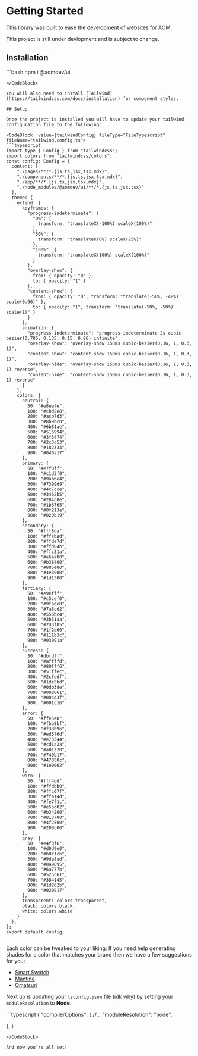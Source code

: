
# Getting Started

This library was built to ease the development of websites for AOM.

<Alert color="warn">This project is still under devlopment and is subject to change.</Alert>

## Installation

<CodeBlock value="npm i @aomdev/ui" fileType="Terminal" fileName="Terminal">
```bash
npm i @aomdev/ui

````
</CodeBlock>

You will also need to install [Tailwind](https://tailwindcss.com/docs/installation) for component styles.

## Setup

Once the project is installed you will have to update your tailwind configuration file to the following:

<CodeBlock  value={tailwindConfig} fileType="FileTypescript" fileName="tailwind.config.ts">
```typescript
import type { Config } from "tailwindcss";
import colors from "tailwindcss/colors";
const config: Config = {
  content: [
    "./pages/**/*.{js,ts,jsx,tsx,mdx}",
    "./components/**/*.{js,ts,jsx,tsx,mdx}",
    "./app/**/*.{js,ts,jsx,tsx,mdx}",
    "./node_modules/@aomdev/ui/**/*.{js,ts,jsx,tsx}"
  ],
  theme: {
    extend: {
      keyframes: {
        "progress-indeterminate": {
          "0%": {
            transform: "translateX(-100%) scaleX(100%)"
          },
          "50%": {
            transform: "translateX(0%) scaleX(25%)"
          },
          "100%": {
            transform: "translateX(100%) scaleX(100%)"
          }
        },
        "overlay-show": {
          from: { opacity: "0" },
          to: { opacity: "1" }
        },
        "content-show": {
          from: { opacity: "0", transform: "translate(-50%, -48%) scale(0.96)" },
          to: { opacity: "1", transform: "translate(-50%, -50%) scale(1)" }
        }
      },
      animation: {
        "progress-indeterminate": "progress-indeterminate 2s cubic-bezier(0.785, 0.135, 0.15, 0.86) infinite",
        "overlay-show": "overlay-show 150ms cubic-bezier(0.16, 1, 0.3, 1)",
        "content-show": "content-show 150ms cubic-bezier(0.16, 1, 0.3, 1)",
        "overlay-hide": "overlay-show 150ms cubic-bezier(0.16, 1, 0.3, 1) reverse",
        "content-hide": "content-show 150ms cubic-bezier(0.16, 1, 0.3, 1) reverse"
      }
    },
    colors: {
      neutral: {
        50: "#e8eefe",
        100: "#cbd2e8",
        200: "#acb7d3",
        300: "#8b9bc0",
        400: "#6b81ae",
        500: "#516994",
        600: "#3f5474",
        700: "#2c3d53",
        800: "#182334",
        900: "#040a17"
      },
      primary: {
        50: "#e7f0ff",
        100: "#c1d3f0",
        200: "#9ab6e4",
        300: "#7399d9",
        400: "#4c7cce",
        500: "#3462b5",
        600: "#284c8e",
        700: "#1b3765",
        800: "#0f213e",
        900: "#020b19"
      },
      secondary: {
        50: "#fff8da",
        100: "#ffebad",
        200: "#ffde7d",
        300: "#ffd04b",
        400: "#ffc31a",
        500: "#e6aa00",
        600: "#b38400",
        700: "#805e00",
        800: "#4e3900",
        900: "#1d1300"
      },
      tertiary: {
        50: "#e9efff",
        100: "#c5cef0",
        200: "#9fade0",
        300: "#7a8cd2",
        400: "#556bc4",
        500: "#3b51aa",
        600: "#2d3f85",
        700: "#1f2d60",
        800: "#111b3c",
        900: "#03091a"
      },
      success: {
        50: "#dbfdff",
        100: "#affffd",
        200: "#80fff6",
        300: "#51ffec",
        400: "#2cfedf",
        500: "#1de5bd",
        600: "#0db38e",
        700: "#008061",
        800: "#004d3f",
        900: "#001c16"
      },
      error: {
        50: "#ffe5e8",
        100: "#fbb8bf",
        200: "#f38b96",
        300: "#ed5f6d",
        400: "#e73344",
        500: "#cd1a2a",
        600: "#a01220",
        700: "#740b17",
        800: "#47050c",
        900: "#1e0002"
      },
      warn: {
        50: "#fff4dd",
        100: "#ffdbb0",
        200: "#ffc07f",
        300: "#ffa14d",
        400: "#fe7f1c",
        500: "#e55d02",
        600: "#b34200",
        700: "#813700",
        800: "#4f2500",
        900: "#200c00"
      },
      gray: {
        50: "#e4f3f6",
        100: "#d0d9e0",
        200: "#b8c1c6",
        300: "#9da8ad",
        400: "#849095",
        500: "#6a777b",
        600: "#525c61",
        700: "#384145",
        800: "#1d262b",
        900: "#020917"
      },
      transparent: colors.transparent,
      black: colors.black,
      white: colors.white
    }
  },
};
export default config;


````

</CodeBlock>

Each color can be tweaked to your liking. If you need help generating shades for a color that matches your brand then we have a few suggestions for you:

- [Smart Swatch](https://smart-swatch.netlify.app/)
- [Mantine](https://mantine.dev/colors-generator/)
- [Omatsuri](https://omatsuri.app/color-shades-generator)

Next up is updating your `tsconfig.json` file (idk why) by setting your `moduleResolution` to **Node**.

<CodeBlock value="npm i @aomdev/ui" fileName="tsconfig.json"  fileType="FileTypescript">
```typescript
{
  "compilerOptions": {
    //...
    "moduleResolution": "node",
    
  },
}

```
</CodeBlock>

And now you're all set!
```
